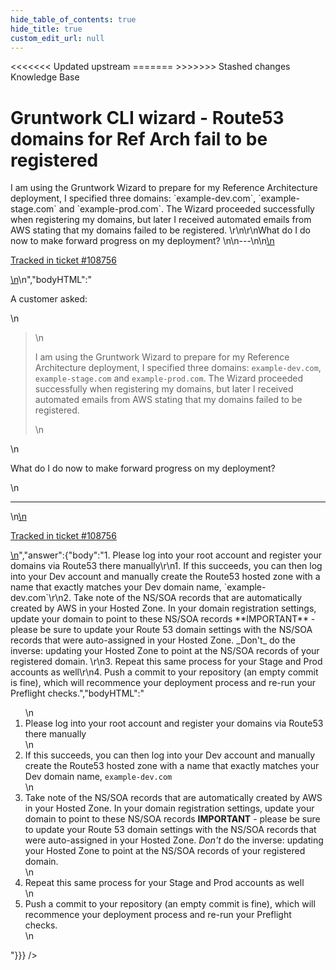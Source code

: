 ```yaml
---
hide_table_of_contents: true
hide_title: true
custom_edit_url: null
---
```



<head>
<<<<<<< Updated upstream
  <link rel="canonical" href="https://github.com/tnn-gruntwork-io/knowledge-base/discussions/464" />
=======
  <link rel="canonical" href="https://github.com/tnn-gruntwork-io/knowledge-base/discussions/464" />
>>>>>>> Stashed changes
</head>

<CenterLayout>
<span className="searchCategory">Knowledge Base</span>
<h1>Gruntwork CLI wizard - Route53 domains for Ref Arch fail to be registered</h1>
<GitHub discussion={{"id":"D_kwDOF8slf84APy51","number":464,"author":{"login":"zackproser"},"title":"Gruntwork CLI wizard - Route53 domains for Ref Arch fail to be registered","body":"\nA customer asked: \r\n> I am using the Gruntwork Wizard to prepare for my Reference Architecture deployment, I specified three domains: `example-dev.com`, `example-stage.com` and `example-prod.com`. The Wizard proceeded successfully when registering my domains, but later I received automated emails from AWS stating that my domains failed to be registered. \r\n\r\nWhat do I do now to make forward progress on my deployment? \n\n---\n\n<ins datetime=\"2022-06-13T13:27:10Z\">\n  <p><a href=\"https://support.gruntwork.io/hc/requests/108756\">Tracked in ticket #108756</a></p>\n</ins>\n","bodyHTML":"<p dir=\"auto\">A customer asked:</p>\n<blockquote>\n<p dir=\"auto\">I am using the Gruntwork Wizard to prepare for my Reference Architecture deployment, I specified three domains: <code class=\"notranslate\">example-dev.com</code>, <code class=\"notranslate\">example-stage.com</code> and <code class=\"notranslate\">example-prod.com</code>. The Wizard proceeded successfully when registering my domains, but later I received automated emails from AWS stating that my domains failed to be registered.</p>\n</blockquote>\n<p dir=\"auto\">What do I do now to make forward progress on my deployment?</p>\n<hr>\n<ins datetime=\"2022-06-13T13:27:10Z\">\n  <p dir=\"auto\"><a href=\"https://support.gruntwork.io/hc/requests/108756\" rel=\"nofollow\">Tracked in ticket #108756</a></p>\n</ins>","answer":{"body":"1. Please log into your root account and register your domains via Route53 there manually\r\n1. If this succeeds, you can then log into your Dev account and manually create the Route53 hosted zone with a name that exactly matches your Dev domain name, `example-dev.com`\r\n2. Take note of the NS/SOA records that are automatically created by AWS in your Hosted Zone. In your domain registration settings, update your domain to point to these NS/SOA records **IMPORTANT** - please be sure to update your Route 53 domain settings with the NS/SOA records that were auto-assigned in your Hosted Zone. _Don't_ do the inverse: updating your Hosted Zone to point at the NS/SOA records of your registered domain. \r\n3. Repeat this same process for your Stage and Prod accounts as well\r\n4. Push a commit to your repository (an empty commit is fine), which will recommence your deployment process and re-run your Preflight checks.","bodyHTML":"<ol dir=\"auto\">\n<li>Please log into your root account and register your domains via Route53 there manually</li>\n<li>If this succeeds, you can then log into your Dev account and manually create the Route53 hosted zone with a name that exactly matches your Dev domain name, <code class=\"notranslate\">example-dev.com</code></li>\n<li>Take note of the NS/SOA records that are automatically created by AWS in your Hosted Zone. In your domain registration settings, update your domain to point to these NS/SOA records <strong>IMPORTANT</strong> - please be sure to update your Route 53 domain settings with the NS/SOA records that were auto-assigned in your Hosted Zone. <em>Don't</em> do the inverse: updating your Hosted Zone to point at the NS/SOA records of your registered domain.</li>\n<li>Repeat this same process for your Stage and Prod accounts as well</li>\n<li>Push a commit to your repository (an empty commit is fine), which will recommence your deployment process and re-run your Preflight checks.</li>\n</ol>"}}} />

</CenterLayout>
  

<!-- ##DOCS-SOURCER-START
{
  "sourcePlugin": "github-discussions",
  "hash": "30fe3c3e458a813b83d9d874c1a43818"
}
##DOCS-SOURCER-END -->
